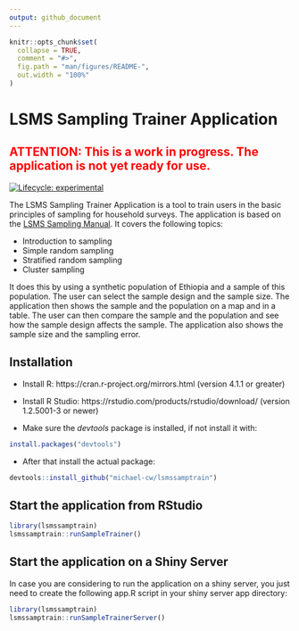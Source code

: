 ```yaml
---
output: github_document
---
```


<!-- README.md is generated from README.Rmd. Please edit that file -->

```r
knitr::opts_chunk$set(
  collapse = TRUE,
  comment = "#>",
  fig.path = "man/figures/README-",
  out.width = "100%"
)
```




# LSMS Sampling Trainer Application

<!-- style in red -->

<div style="color: red;">

## ATTENTION: This is a work in progress. The application is not yet ready for use.

</div>

<!-- badges: start -->
[![Lifecycle: experimental](https://img.shields.io/badge/lifecycle-experimental-orange.svg)](https://lifecycle.r-lib.org/articles/stages.html#experimental)
<!-- badges: end -->

<div align="justify">

The LSMS Sampling Trainer Application is a tool to train users in the basic principles of sampling for household surveys. The application is based on the [LSMS Sampling Manual](https://www.worldbank.org/en/programs/lsms/publication/lsms-sampling-manual). It covers the following topics:

* Introduction to sampling
* Simple random sampling
* Stratified random sampling
* Cluster sampling

It does this by using a synthetic population of Ethiopia and a sample of this population. The user can select the sample design and the sample size. The application then shows the sample and the population on a map and in a table. The user can then compare the sample and the population and see how the sample design affects the sample. The application also shows the sample size and the sampling error.


## Installation

* Install R: https://cran.r-project.org/mirrors.html (version 4.1.1 or greater)

* Install R Studio: https://rstudio.com/products/rstudio/download/ (version 1.2.5001-3 or newer)

* Make sure the *devtools* package is installed, if not install it with:

```r
install.packages("devtools")

```


* After that install the actual package:

```r
devtools::install_github("michael-cw/lsmssamptrain")

```

## Start the application from RStudio

```r
library(lsmssamptrain)
lsmssamptrain::runSampleTrainer()

```


## Start the application on a Shiny Server

In case you are considering to run the application on a shiny server, you just need to create the following app.R script in your shiny server app directory:

```r
library(lsmssamptrain)
lsmssamptrain::runSampleTrainerServer()

```

</div>
